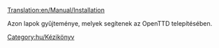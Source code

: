 [[Translation:en/Manual/Installation]]

Azon lapok gyűjteménye, melyek segítenek az OpenTTD telepítésében.

[[Category:hu/Kézikönyv]]